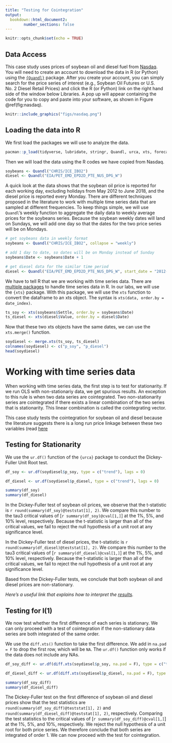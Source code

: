 ```yaml
---
title: "Testing for Cointegration"
output:
  bookdown::html_document2:
        number_sections: false
---
```


```r
knitr::opts_chunk$set(echo = TRUE)
```

## Data Access

This case study uses prices of soybean oil and diesel fuel from [Nasdaq](https://data.nasdaq.com/). You will need to create an account to download the data in R (or Python) using the [`{Quandl}`](https://data.nasdaq.com/tools/r) package. After you create your account, you can simply search for the price series of interest (e.g., Soybean Oil Futures or U.S. No. 2 Diesel Retail Prices) and click the R (or Python) link on the right hand side of the window below Libraries. A pop up will appear containing the code for you to copy and paste into your software, as shown in Figure \@ref(fig:nasdaq).

```r
knitr::include_graphics("figs/nasdaq.png")
```


## Loading the data into R

We first load the packages we will use to analyze the data. 

```r
pacman::p_load(tidyverse, lubridate, stringr, Quandl, urca, xts, forecast)
```

Then we will load the data using the R codes we have copied from Nasdaq. 

```r
soybeans <- Quandl("CHRIS/ICE_IBO2")
diesel <- Quandl("EIA/PET_EMD_EPD2D_PTE_NUS_DPG_W")
```

A quick look at the data shows that the soybean oil price is reported for each working day, excluding holidays from May 2012 to June 2018, and the diesel price is reported every Monday. There are different techniques proposed in the literature to work with multiple time series data that are sampled at different frequencies. To keep things simple, we will use `Quandl`'s weekly function to aggregate the daily data to weekly average prices for the soybeans series. Because the soybean weekly dates will land on Sundays, we will add one day so that the dates for the two price series will be on Mondays. 

```r
# get soybeans data in weekly format
soybeans <- Quandl("CHRIS/ICE_IBO2", collapse = "weekly")

# add 1 day to date, so dates will be on Monday instead of Sunday
soybeans$Date <- soybeans$Date + 1 

# get diesel data for the similar time period
diesel <- Quandl("EIA/PET_EMD_EPD2D_PTE_NUS_DPG_W", start_date = "2012-05-13", end_date = "2018-06-17")
```

We have to tell R that we are working with time series data. There are [multiple packages](https://faculty.washington.edu/ezivot/econ424/Working%20with%20Time%20Series%20Data%20in%20R.pdf) to handle time series data in R. In our labs, we will use the `{xts}` package. With this package, we will use the `xts` function to convert the dataframe to an xts object. The syntax is `xts(data, order.by = date_index)`.  

```r
ts_soy <- xts(soybeans$Settle, order.by = soybeans$Date)
ts_diesel <- xts(diesel$Value, order.by = diesel$Date)
```

Now that these two xts objects have the same dates, we can use the `xts.merge()` function. 

```r
soydiesel <- merge.xts(ts_soy, ts_diesel)
colnames(soydiesel) <- c("p_soy", "p_diesel")
head(soydiesel)
```

# Working with time series data

When working with time series data, the first step is to test for stationarity. If we run OLS with non-stationariy data, we get spurious results. An exception to this rule is when two data series are cointegrated. Two non-stationarity series are cointegrated if there exists a linear combination of the two series that is stationarity. This linear combination is called the cointegrating vector. 

This case study tests the cointegration for soybean oil and diesel because the literature suggests there is a long run price linkage between these two variables (read [here](https://www.ideals.illinois.edu/bitstream/handle/2142/45274/Hala_Zahran.pdf?sequence=1)

## Testing for Stationarity

We use the `ur.df()` function of the `{urca}` package to conduct the Dickey-Fuller Unit Root test. 
```r
df_soy <- ur.df(soydiesel$p_soy, type = c("trend"), lags = 0)

df_diesel <- ur.df(soydiesel$p_diesel, type = c("trend"), lags = 0)

summary(df_soy)
summary(df_diesel)
```

In the Dickey-Fuller test of soybean oil prices, we observe that the t-statistic is `r round(summary(df_soy)@teststat[1], 2)`. We compare this number to the tau3 critical values of [`r summary(df_soy)@cval[1,]`] at the 1%, 5%, and 10% level, respectively. Because the t-statistic is larger than all of the critical values, we fail to reject the null hypothesis of a unit root at any significance level. 

In the Dickey-Fuller test of diesel prices, the t-statistic is `r round(summary(df_diesel)@teststat[1], 2)`. We compare this number to the tau3 critical values of [`r summary(df_diesel)@cval[1,]`] at the 1%, 5%, and 10% level, respectively. Because the t-statistic is larger than all of the critical values, we fail to reject the null hypothesis of a unit root at any significance level. 

Based from the Dickey-Fuller tests, we conclude that both soybean oil and diesel prices are non-stationary. 

*Here's a useful link that explains how to interpret the [results](https://stats.stackexchange.com/questions/24072/interpreting-rs-ur-df-dickey-fuller-unit-root-test-results).*

## Testing for I(1)

We now test whether the first difference of each series is stationary. We can only proceed with a test of cointegration if the non-stationary data series are both integrated of the same order. 

We use the `diff.xts()` function to take the first difference. We add in `na.pad = F` to drop the first row, which will be `NA`. The `ur.df()` function only works if the data does not include any NAs. 

```r
df_soy_diff <- ur.df(diff.xts(soydiesel$p_soy, na.pad = F), type = c("trend"), lags = 0)

df_diesel_diff <- ur.df(diff.xts(soydiesel$p_diesel, na.pad = F), type = c("trend"), lags = 0)

summary(df_soy_diff)
summary(df_diesel_diff)
```

The Dickey-Fuller test on the first difference of soybean oil and diesel prices show that the test statistics are `round(summary(df_soy_diff)@teststat[1], 2)` and `round(summary(df_diesel_diff)@teststat[1], 2)`, respectively. Comparing the test statistics to the critical values of [`r summary(df_soy_diff)@cval[1,]`] at the 1%, 5%, and 10%, respectively. We reject the null hypothesis of a unit root for both price series. We therefore conclude that both series are integrated of order 1. We can now proceed with the test for cointegration.




